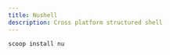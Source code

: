 ```yaml
---
title: Nushell
description: Cross platform structured shell
---
```


```console
scoop install nu
```
